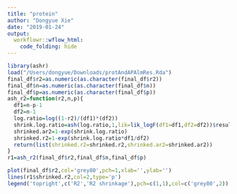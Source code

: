 ```yaml
---
title: "protein"
author: "Dongyue Xie"
date: "2019-01-24"
output: 
  workflowr::wflow_html:
    code_folding: hide
---
```



```r
library(ashr)
load("/Users/dongyue/Downloads/protAndAPAlmRes.Rda")
final_df$r2=as.numeric(as.character(final_df$r2))
final_df$n=as.numeric(as.character(final_df$n))
final_df$p=as.numeric(as.character(final_df$p))
ash_r2=function(r2,n,p){
  df1=n-p-1
  df2=n-1
  log.ratio=log((1-r2)/(df1)*(df2))
  shrink.log.ratio=ash(log.ratio,1,lik=lik_logF(df1=df1,df2=df2))$result$PosteriorMean
  shrinked.ar2=1-exp(shrink.log.ratio)
  shrinked.r2=1-exp(shrink.log.ratio*df1/df2)
  return(list(shrinked.r2=shrinked.r2,shrinked.ar2=shrinked.ar2))
}
r1=ash_r2(final_df$r2,final_df$n,final_df$p)

plot(final_df$r2,col='grey80',pch=1,xlab='',ylab='')
lines(r1$shrinked.r2,col=2,type='p')
legend('topright',c('R2','R2 shrinkage'),pch=c(1,1),col=c('grey80',2))
```


